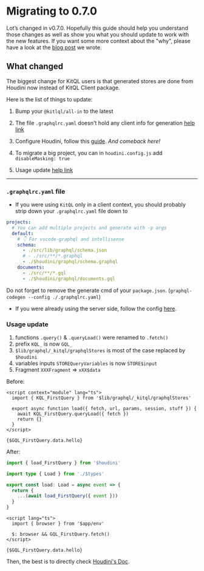# Migrating to 0.7.0

Lot’s changed in v0.7.0. Hopefully this guide should help you understand those changes as well as
show you what you should update to work with the new features. If you want some more context about the "why", please have a look at
the [blog post](https://www.the-guild.dev/blog/houdini-and-kitql) we wrote.

## What changed

The biggest change for KitQL users is that generated stores are done from Houdini now instead of KitQL Client package.

Here is the list of things to update:

1. Bump your `@kitlql/all-in` to the latest

1. The file `.graphqlrc.yaml` doesn't hold any client info for generation [help link](#graphqlrcyaml-file)

1. Configure Houdini, follow this [guide](/docs/setup/01_houdini). _And comeback here!_

1. To migrate a big project, you can in `houdini.config.js` add `disableMasking: true`

1. Usage update [help link](#usage-update)

---

### `.graphqlrc.yaml` file

- If you were using `KitQL` only in a client context, you should probably strip down your `.graphqlrc.yaml` file down to

```yaml filename=".graphqlrc.yaml"
projects:
  # You can add multiple projects and generate with -p args
  default:
    # 👇 For vscode-graphql and intellisense
    schema:
      - ./src/lib/graphql/schema.json
      # - ./src/**/*.graphql
      - ./$houdini/graphql/schema.graphql
    documents:
      - ./src/**/*.gql
      - ./$houdini/graphql/documents.gql
```

Do not forget to remove the generate cmd of your `package.json`. (`graphql-codegen --config ./.graphqlrc.yaml`)

- If you were already using the server side, follow the config [here](/docs/setup/02_server#code-generator).

### Usage update

1. functions `.query()` & `.queryLoad()` were renamed to `.fetch()`
1. prefix `KQL_` is now `GQL_`
1. `$lib/graphql/_kitql/graphqlStores` is most of the case replaced by `$houdini`
1. variables inputs `STOREQueryVariables` is now `STORE$input`
1. Fragment `XXXFragment` => `xXX$data`

Before:

```svelte filename="page.svelte"
<script context="module" lang="ts">
  import { KQL_FirstQuery } from '$lib/graphql/_kitql/graphqlStores'

  export async function load({ fetch, url, params, session, stuff }) {
    await KQL_FirstQuery.queryLoad({ fetch })
    return {}
  }
</script>

{$GQL_FirstQuery.data.hello}
```

After:

```ts filename="page.ts"
import { load_FirstQuery } from '$houdini'

import type { Load } from './$types'

export const load: Load = async event => {
  return {
    ...(await load_FirstQuery({ event }))
  }
}
```

```svelte filename="page.svelte"
<script lang="ts">
  import { browser } from '$app/env'

  $: browser && GQL_FirstQuery.fetch()
</script>

{$GQL_FirstQuery.data.hello}
```

Then, the best is to directly check [Houdini's Doc](https://www.houdinigraphql.com/guides/working-with-graphql).
